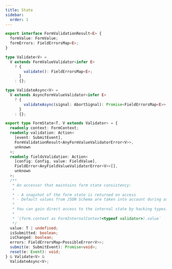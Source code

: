 ```yaml
---
title: State
sidebar:
  order: 1
---
```


```typescript
export interface FormValidationResult<E> {
  formValue: FormValue;
  formErrors: FieldErrorsMap<E>;
}

type Validate<V> =
  V extends FormValueValidator<infer E>
    ? {
        validate(): FieldErrorsMap<E>;
      }
    : {};

type ValidateAsync<V> =
  V extends AsyncFormValueValidator<infer E>
    ? {
        validateAsync(signal: AbortSignal): Promise<FieldErrorsMap<E>>;
      }
    : {};

export type FormState<T, V extends Validator> = {
  readonly context: FormContext;
  readonly validation: Action<
    [event: SubmitEvent],
    FormValidationResult<AnyFormValueValidatorError<V>>,
    unknown
  >;
  readonly fieldsValidation: Action<
    [config: Config, value: FieldValue],
    FieldError<AnyFieldValueValidatorError<V>>[],
    unknown
  >;
  /**
   * An accessor that maintains form state consistency:
   * 
   * - A snapshot of the form state is returned on access
   * - Default values from JSON Schema are taken into account during assignment
   * 
   * You can gain direct access to the internal state by hacking types:
   * 
   * `(form.context as FormInternalContext<typeof validator>).value`
   */
  value: T | undefined;
  isSubmitted: boolean;
  isChanged: boolean;
  errors: FieldErrorsMap<PossibleError<V>>;
  submit(e: SubmitEvent): Promise<void>;
  reset(e: Event): void;
} & Validate<V> &
  ValidateAsync<V>;
```